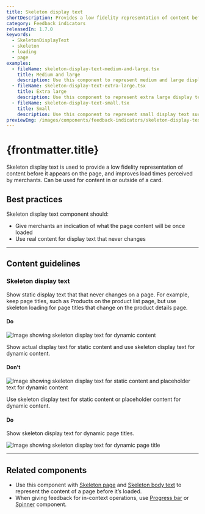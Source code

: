 ```yaml
---
title: Skeleton display text
shortDescription: Provides a low fidelity representation of content before it appears, improving perceived load times.
category: Feedback indicators
releasedIn: 1.7.0
keywords:
  - SkeletonDisplayText
  - skeleton
  - loading
  - page
examples:
  - fileName: skeleton-display-text-medium-and-large.tsx
    title: Medium and large
    description: Use this component to represent medium and large display text such as large metrics on the reports list page, or for page titles.
  - fileName: skeleton-display-text-extra-large.tsx
    title: Extra large
    description: Use this component to represent extra large display text.
  - fileName: skeleton-display-text-small.tsx
    title: Small
    description: Use this component to represent small display text such as content headings.
previewImg: /images/components/feedback-indicators/skeleton-display-text.png
---
```


# {frontmatter.title}

<Lede>

Skeleton display text is used to provide a low fidelity representation of content before it appears on the page, and improves load times perceived by merchants. Can be used for content in or outside of a card.

</Lede>

<Examples />

<Props componentName={frontmatter.title} />

## Best practices

Skeleton display text component should:

- Give merchants an indication of what the page content will be once loaded
- Use real content for display text that never changes

---

## Content guidelines

### Skeleton display text

Show static display text that that never changes on a page. For example, keep page titles, such as Products on the product list page, but use skeleton loading for page titles that change on the product details page.

<DoDont>

#### Do

![Image showing skeleton display text for dynamic content](/images/components/feedback-indicators/skeleton-display-text/do-show-display-text-for-static-content@2x.png)

Show actual display text for static content and use skeleton display text for dynamic content.

#### Don’t

![Image showing skeleton display text for static content and placeholder text for dynamic content](/images/components/feedback-indicators/skeleton-display-text/dont-use-skeleton-for-static-or-placeholder-content-for-dynamic@2x.png)

Use skeleton display text for static content or placeholder content for dynamic content.

</DoDont>

<DoDont>

#### Do

Show skeleton display text for dynamic page titles.

![Image showing skeleton display text for dynamic page title](/images/components/feedback-indicators/skeleton-display-text/do-use-skeleton-for-dynamic-page-titles@2x.png)

</DoDont>

---

## Related components

- Use this component with [Skeleton page](/components/feedback-indicators/skeleton-page) and [Skeleton body text](/components/feedback-indicators/skeleton-body-text) to represent the content of a page before it’s loaded.
- When giving feedback for in-context operations, use [Progress bar](/components/feedback-indicators/progress-bar) or [Spinner](/components/feedback-indicators/spinner) component.
